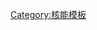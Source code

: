 {{asbox
| image     = Nuclear_power_plant.svg 
| pix       = 45
| subject   = 
| qualifier = 关于核能和核反应堆发电
| category  = 核能小作品
| tempsort  = 
| name      = Template:Nuclear-energy-stub
}}<noinclude>
[[Category:核能模板]]
</noinclude>